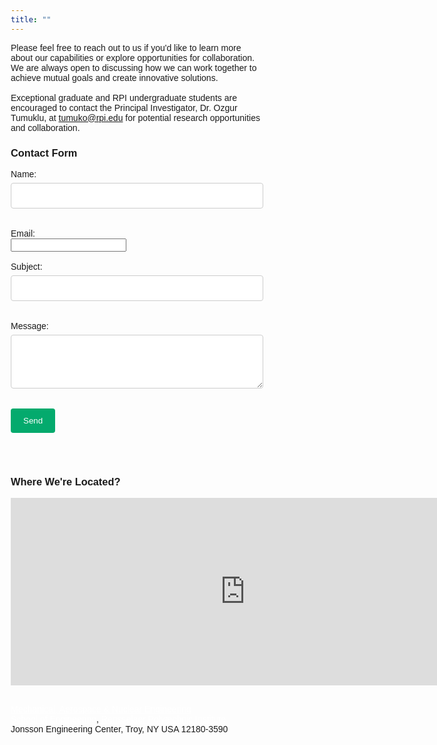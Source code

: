 ```yaml
---
title: ""
---
```


```{=html}
<link href="../html/pages.css" rel="stylesheet">

<head>
<meta name="viewport" content="width=device-width, initial-scale=1">
<style>
body {font-family: Arial, Helvetica, sans-serif;}
* {box-sizing: border-box;}

input[type=text], select, textarea {
  width: 100%;
  padding: 12px;
  border: 1px solid #ccc;
  border-radius: 4px;
  box-sizing: border-box;
  margin-top: 6px;
  margin-bottom: 16px;
  resize: vertical;
}

input[type=submit] {
  background-color: #04AA6D;
  color: white;
  padding: 12px 20px;
  border: none;
  border-radius: 4px;
  cursor: pointer;
}

input[type=submit]:hover {
  background-color: #45a049;
}

.container {
  border-radius: 5px;
  background-color: #f2f2f2;
  padding: 20px;
}
</style>
</head>

```

```{=html}

Please feel free to reach out to us if you'd like to learn more about our capabilities or explore opportunities for collaboration. We are always open to discussing how we can work together to achieve mutual goals and create innovative solutions.

<br>
<br>
Exceptional graduate and RPI undergraduate students are encouraged to contact the Principal Investigator, Dr. Ozgur Tumuklu, at <a href="mailto:tumuko@rpi.edu">tumuko@rpi.edu</a> for potential research opportunities and collaboration.

<h3>Contact Form</h3>

<form action="send_email.php" method="POST"> <label for="name">Name:</label><br> <input type="text" id="name" name="name" required><br><br> <label for="email">Email:</label><br> <input type="email" id="email" name="email" required><br><br> <label for="subject">Subject:</label><br> <input type="text" id="subject" name="subject" required><br><br> <label for="message">Message:</label><br> <textarea id="message" name="message" rows="4" cols="50" required></textarea><br><br> <input type="submit" value="Send"> </form>

<br>
<br>

<h3>Where We're Located?</h3>

<p><iframe src="https://www.google.com/maps/embed?pb=!1m18!1m12!1m3!1d2930.776523035785!2d-73.68286802402913!3d42.729620571161036!2m3!1f0!2f0!3f0!3m2!1i1024!2i768!4f13.1!3m3!1m2!1s0x89de0fa08064a661%3A0x9988e3fc27d910a9!2sDepartment%20of%20Mechanical%2C%20Aerospace%2C%20and%20Nuclear%20Engineering!5e0!3m2!1sen!2sus!4v1696722460555!5m2!1sen!2sus" width="750" height="300" style="border:0;" allowfullscreen="" loading="lazy" referrerpolicy="no-referrer-when-downgrade"></iframe> </p>

<br>
<section id="footer-contact-info" class="block block-block clearfix">
<a href="https://mane.rpi.edu/"  style="color: white;"> Mechanical, Aerospace & Nuclear Engineering</a><br/>
<a href="http://eng.rpi.edu/"  style="color: white;">School of Engineering</a>, <a href="http://www.rpi.edu/" style="color: white;">Rensselaer Polytechnic Institute</a><br/>
Jonsson Engineering Center, Troy, NY USA 12180-3590

</section>
```
